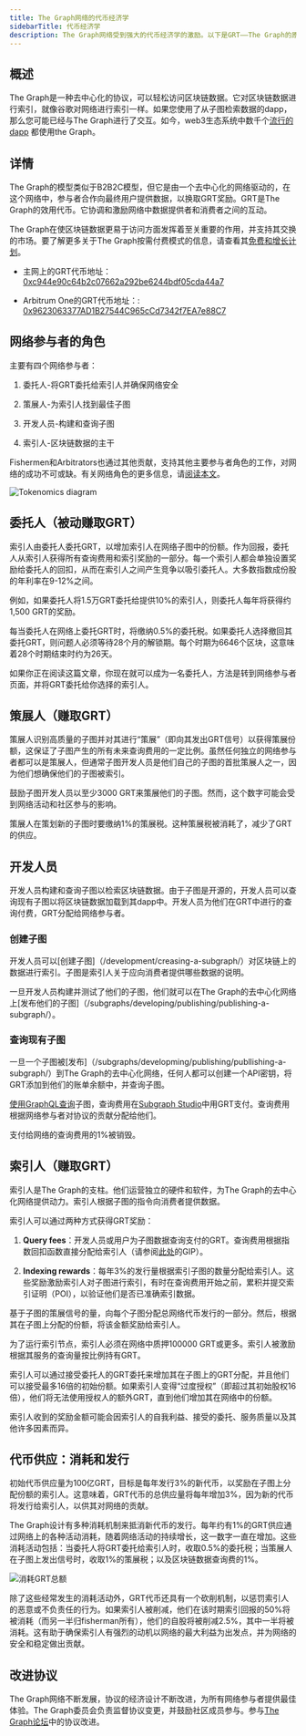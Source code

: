 ```yaml
---
title: The Graph网络的代币经济学
sidebarTitle: 代币经济学
description: The Graph网络受到强大的代币经济学的激励。以下是GRT——The Graph的原生工作效用代币的工作原理。
---
```


## 概述

The Graph是一种去中心化的协议，可以轻松访问区块链数据。它对区块链数据进行索引，就像谷歌对网络进行索引一样。如果您使用了从子图检索数据的dapp，那么您可能已经与The Graph进行了交互。如今，web3生态系统中数千个[流行的dapp](https://thegraph.com/explorer) 都使用the Graph。

## 详情

The Graph的模型类似于B2B2C模型，但它是由一个去中心化的网络驱动的，在这个网络中，参与者合作向最终用户提供数据，以换取GRT奖励。GRT是The Graph的效用代币。它协调和激励网络中数据提供者和消费者之间的互动。

The Graph在使区块链数据更易于访问方面发挥着至关重要的作用，并支持其交换的市场。要了解更多关于The Graph按需付费模式的信息，请查看其[免费和增长计划](/subgraphs/billing/)。

- 主网上的GRT代币地址：[0xc944e90c64b2c07662a292be6244bdf05cda44a7](https://etherscan.io/token/0xc944e90c64b2c07662a292be6244bdf05cda44a7)

- Arbitrum One的GRT代币地址：: [0x9623063377AD1B27544C965cCd7342f7EA7e88C7](https://arbiscan.io/token/0x9623063377ad1b27544c965ccd7342f7ea7e88c7)

## 网络参与者的角色

主要有四个网络参与者：

1. 委托人-将GRT委托给索引人并确保网络安全

2. 策展人-为索引人找到最佳子图

3. 开发人员-构建和查询子图

4. 索引人-区块链数据的主干

Fishermen和Arbitrators也通过其他贡献，支持其他主要参与者角色的工作，对网络的成功不可或缺。有关网络角色的更多信息，请[阅读本文](https://thegraph.com/blog/the-graph-grt-token-economics/)。

![Tokenomics diagram](/img/updated-tokenomics-image.png)

## 委托人（被动赚取GRT）

索引人由委托人委托GRT，以增加索引人在网络子图中的份额。作为回报，委托人从索引人获得所有查询费用和索引奖励的一部分。每一个索引人都会单独设置奖励给委托人的回扣，从而在索引人之间产生竞争以吸引委托人。大多数指数成份股的年利率在9-12%之间。

例如，如果委托人将1.5万GRT委托给提供10%的索引人，则委托人每年将获得约1,500 GRT的奖励。

每当委托人在网络上委托GRT时，将缴纳0.5%的委托税。如果委托人选择撤回其委托GRT，则问题人必须等待28个月的解锁期。每个时期为6646个区块，这意味着28个时期结束时约为26天。

如果你正在阅读这篇文章，你现在就可以成为一名委托人，方法是转到网络参与者页面，并将GRT委托给你选择的索引人。

## 策展人（赚取GRT）

策展人识别高质量的子图并对其进行“策展”（即向其发出GRT信号）以获得策展份额，这保证了子图产生的所有未来查询费用的一定比例。虽然任何独立的网络参与者都可以是策展人，但通常子图开发人员是他们自己的子图的首批策展人之一，因为他们想确保他们的子图被索引。

鼓励子图开发人员以至少3000 GRT来策展他们的子图。然而，这个数字可能会受到网络活动和社区参与的影响。

策展人在策划新的子图时要缴纳1%的策展税。这种策展税被消耗了，减少了GRT的供应。

## 开发人员

开发人员构建和查询子图以检索区块链数据。由于子图是开源的，开发人员可以查询现有子图以将区块链数据加载到其dapp中。开发人员为他们在GRT中进行的查询付费，GRT分配给网络参与者。

### 创建子图

开发人员可以[创建子图]（/development/creasing-a-subgraph/）对区块链上的数据进行索引。子图是索引人关于应向消费者提供哪些数据的说明。

一旦开发人员构建并测试了他们的子图，他们就可以在The Graph的去中心化网络上[发布他们的子图]（/subgraphs/developing/publishing/publishing-a-subgraph/）。

### 查询现有子图

一旦一个子图被[发布]（/subgraphs/developming/publishing/publlishing-a-subgraph/）到The Graph的去中心化网络，任何人都可以创建一个API密钥，将GRT添加到他们的账单余额中，并查询子图。

[使用GraphQL查询](/subgraphs/querying/introduction/)子图，查询费用在[Subgraph Studio](https://thegraph.com/studio/)中用GRT支付。查询费用根据网络参与者对协议的贡献分配给他们。

支付给网络的查询费用的1%被销毁。

## 索引人（赚取GRT）

索引人是The Graph的支柱。他们运营独立的硬件和软件，为The Graph的去中心化网络提供动力。索引人根据子图的指令向消费者提供数据。

索引人可以通过两种方式获得GRT奖励：

1. **Query fees**：开发人员或用户为子图数据查询支付的GRT。查询费用根据指数回扣函数直接分配给索引人（请参阅[此处](https://forum.thegraph.com/t/gip-0051-exponential-query-fee-rebates-for-indexers/4162)的GIP）。

2. **Indexing rewards**：每年3%的发行量根据索引子图的数量分配给索引人。这些奖励激励索引人对子图进行索引，有时在查询费用开始之前，累积并提交索引证明（POI），以验证他们是否已准确索引数据。

基于子图的策展信号的量，向每个子图分配总网络代币发行的一部分。然后，根据其在子图上分配的份额，将该金额奖励给索引人。

为了运行索引节点，索引人必须在网络中质押100000 GRT或更多。索引人被激励根据其服务的查询量按比例持有GRT。

索引人可以通过接受委托人的GRT委托来增加其在子图上的GRT分配，并且他们可以接受最多16倍的初始份额。如果索引人变得“过度授权”（即超过其初始股权16倍），他们将无法使用授权人的额外GRT，直到他们增加其在网络中的份额。

索引人收到的奖励金额可能会因索引人的自我利益、接受的委托、服务质量以及其他许多因素而异。

## 代币供应：消耗和发行

初始代币供应量为100亿GRT，目标是每年发行3%的新代币，以奖励在子图上分配份额的索引人。这意味着，GRT代币的总供应量将每年增加3%，因为新的代币将发行给索引人，以供其对网络的贡献。

The Graph设计有多种消耗机制来抵消新代币的发行。每年约有1%的GRT供应通过网络上的各种活动消耗，随着网络活动的持续增长，这一数字一直在增加。这些消耗活动包括：当委托人将GRT委托给索引人时，收取0.5%的委托税；当策展人在子图上发出信号时，收取1%的策展税；以及区块链数据查询费的1%。

![消耗GRT总额](/img/total-burned-grt.jpeg)

除了这些经常发生的消耗活动外，GRT代币还具有一个砍削机制，以惩罚索引人的恶意或不负责任的行为。如果索引人被削减，他们在该时期索引回报的50%将被消耗（而另一半归fisherman所有），他们的自股将被削减2.5%，其中一半将被消耗。这有助于确保索引人有强烈的动机以网络的最大利益为出发点，并为网络的安全和稳定做出贡献。

## 改进协议

The Graph网络不断发展，协议的经济设计不断改进，为所有网络参与者提供最佳体验。The Graph委员会负责监督协议变更，并鼓励社区成员参与。参与[The Graph论坛](https://forum.thegraph.com/)中的协议改进。
